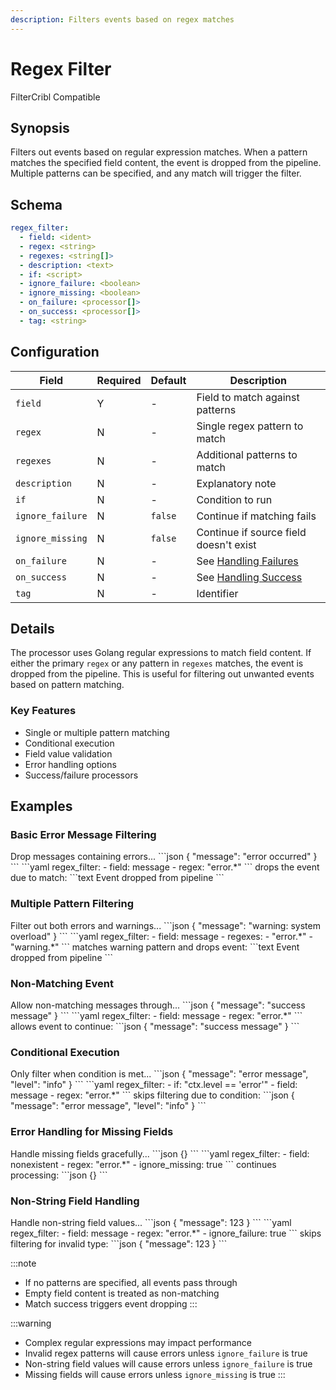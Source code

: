 ```yaml
---
description: Filters events based on regex matches
---
```


# Regex Filter

<span class="theme-doc-version-badge badge badge--primary">Filter</span><span class="theme-doc-version-badge badge badge--secondary">Cribl Compatible</span>

## Synopsis

Filters out events based on regular expression matches. When a pattern matches the specified field content, the event is dropped from the pipeline. Multiple patterns can be specified, and any match will trigger the filter.

## Schema

```yaml {2-3}
regex_filter:
  - field: <ident>
  - regex: <string>
  - regexes: <string[]>
  - description: <text>
  - if: <script>
  - ignore_failure: <boolean>
  - ignore_missing: <boolean>
  - on_failure: <processor[]>
  - on_success: <processor[]>
  - tag: <string>
```

## Configuration

|Field|Required|Default|Description|
|---|---|---|---|
|`field`|Y|-|Field to match against patterns|
|`regex`|N|-|Single regex pattern to match|
|`regexes`|N|-|Additional patterns to match|
|`description`|N|-|Explanatory note|
|`if`|N|-|Condition to run|
|`ignore_failure`|N|`false`|Continue if matching fails|
|`ignore_missing`|N|`false`|Continue if source field doesn't exist|
|`on_failure`|N|-|See [Handling Failures](../handling-failures.mdx)|
|`on_success`|N|-|See [Handling Success](../handling-success.mdx)|
|`tag`|N|-|Identifier|

## Details

The processor uses Golang regular expressions to match field content. If either the primary `regex` or any pattern in `regexes` matches, the event is dropped from the pipeline. This is useful for filtering out unwanted events based on pattern matching.

### Key Features
- Single or multiple pattern matching
- Conditional execution
- Field value validation
- Error handling options
- Success/failure processors

## Examples

### Basic Error Message Filtering

<ExampleGrid>
  <CommentCol>
    Drop messages containing errors...
  </CommentCol>
  <CodeCol>
    ```json
    {
      "message": "error occurred"
    }
    ```
    ```yaml
    regex_filter:
      - field: message
      - regex: "error.*"
    ```
  </CodeCol>
  <CommentCol>
    drops the event due to match:
  </CommentCol>
  <CodeCol>
    ```text
    Event dropped from pipeline
    ```
  </CodeCol>
</ExampleGrid>

### Multiple Pattern Filtering

<ExampleGrid>
  <CommentCol>
    Filter out both errors and warnings...
  </CommentCol>
  <CodeCol>
    ```json
    {
      "message": "warning: system overload"
    }
    ```
    ```yaml
    regex_filter:
      - field: message
      - regexes: 
          - "error.*"
          - "warning.*"
    ```
  </CodeCol>
  <CommentCol>
    matches warning pattern and drops event:
  </CommentCol>
  <CodeCol>
    ```text
    Event dropped from pipeline
    ```
  </CodeCol>
</ExampleGrid>

### Non-Matching Event

<ExampleGrid>
  <CommentCol>
    Allow non-matching messages through...
  </CommentCol>
  <CodeCol>
    ```json
    {
      "message": "success message"
    }
    ```
    ```yaml
    regex_filter:
      - field: message
      - regex: "error.*"
    ```
  </CodeCol>
  <CommentCol>
    allows event to continue:
  </CommentCol>
  <CodeCol>
    ```json
    {
      "message": "success message"
    }
    ```
  </CodeCol>
</ExampleGrid>

### Conditional Execution

<ExampleGrid>
  <CommentCol>
    Only filter when condition is met...
  </CommentCol>
  <CodeCol>
    ```json
    {
      "message": "error message",
      "level": "info"
    }
    ```
    ```yaml
    regex_filter:
      - if: "ctx.level == 'error'"
      - field: message
      - regex: "error.*"
    ```
  </CodeCol>
  <CommentCol>
    skips filtering due to condition:
  </CommentCol>
  <CodeCol>
    ```json
    {
      "message": "error message",
      "level": "info"
    }
    ```
  </CodeCol>
</ExampleGrid>

### Error Handling for Missing Fields

<ExampleGrid>
  <CommentCol>
    Handle missing fields gracefully...
  </CommentCol>
  <CodeCol>
    ```json
    {}
    ```
    ```yaml
    regex_filter:
      - field: nonexistent
      - regex: "error.*"
      - ignore_missing: true
    ```
  </CodeCol>
  <CommentCol>
    continues processing:
  </CommentCol>
  <CodeCol>
    ```json
    {}
    ```
  </CodeCol>
</ExampleGrid>

### Non-String Field Handling

<ExampleGrid>
  <CommentCol>
    Handle non-string field values...
  </CommentCol>
  <CodeCol>
    ```json
    {
      "message": 123
    }
    ```
    ```yaml
    regex_filter:
      - field: message
      - regex: "error.*"
      - ignore_failure: true
    ```
  </CodeCol>
  <CommentCol>
    skips filtering for invalid type:
  </CommentCol>
  <CodeCol>
    ```json
    {
      "message": 123
    }
    ```
  </CodeCol>
</ExampleGrid>

:::note
- If no patterns are specified, all events pass through
- Empty field content is treated as non-matching
- Match success triggers event dropping
:::

:::warning
- Complex regular expressions may impact performance
- Invalid regex patterns will cause errors unless `ignore_failure` is true
- Non-string field values will cause errors unless `ignore_failure` is true
- Missing fields will cause errors unless `ignore_missing` is true
:::